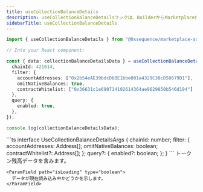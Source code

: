 ```yaml
---
title: useCollectionBalanceDetails
description: useCollectionBalanceDetailsフックは、BuilderからMarketplace内の1つまたは複数の指定コレクションにおける複数ウォレットアドレスのトークン残高を取得します。
sidebarTitle: useCollectionBalanceDetails
---
```


```ts
import { useCollectionBalanceDetails } from "@0xsequence/marketplace-sdk/react";

// Into your React component:

const { data: collectionBalanceDetailsData } = useCollectionBalanceDetails({
  chainId: 421614,
  filter: {
    accountAddresses: ["0x2b54eAE39bdcDbBE1bbe001a4329C38cD58679D1"],
    omitNativeBalances: true,
    contractWhitelist: ["0x36631c1e690714192614364ae9629850b546d194"]
  },
  query: {
    enabled: true,
  },
});

console.log(collectionBalanceDetailsData);
```

<ResponseField name="useCollectionBalanceDetails details">
  <ResponseField name="* params" />

  <Expandable>
    ```ts
    interface UseCollectionBalanceDetailsArgs {
      chainId: number;
      filter: {
        accountAddresses: Address[];
        omitNativeBalances: boolean;
        contractWhitelist?: Address[];
      };
      query?: {
        enabled?: boolean;
      };
    }
    ```
  </Expandable>

  <ResponseField name="* return properties" />

  <Expandable>
    <ParamField path="data" type="GetTokenBalancesDetailsReturn">
      トークン残高データを含みます。
    </ParamField>

    <ParamField path="isLoading" type="boolean">
      データが現在読み込み中かどうかを示します。
    </ParamField>
  </Expandable>
</ResponseField>